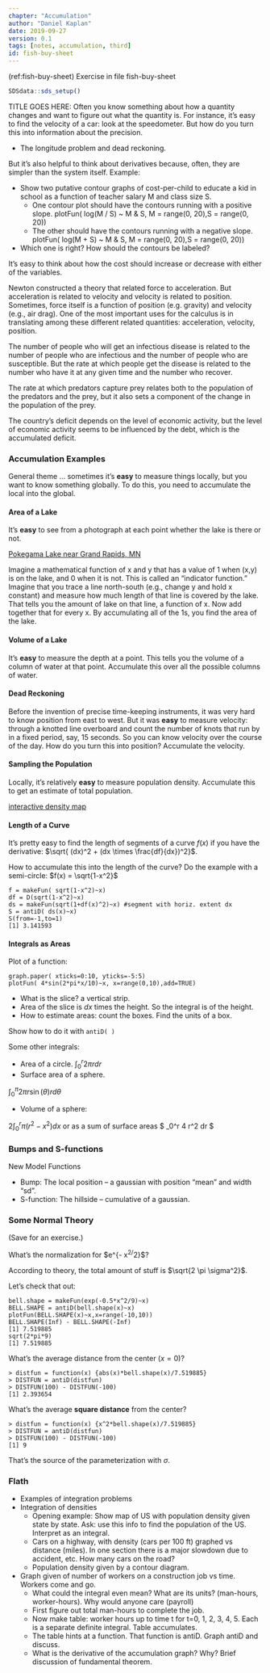 ```yaml
---
chapter: "Accumulation"
author: "Daniel Kaplan"
date: 2019-09-27 
version: 0.1
tags: [notes, accumulation, third]
id: fish-buy-sheet 
---
```


(ref:fish-buy-sheet) Exercise in file fish-buy-sheet

```r
SDSdata::sds_setup()
```

TITLE GOES HERE: Often you know something about how a quantity changes and want to figure
out what the quantity is. For instance, it's easy to find the velocity
of a car: look at the speedometer. But how do you turn this into
information about the precision.

-  The longitude problem and dead reckoning.

But it's also helpful to think about derivatives because, often, they
are simpler than the system itself. Example:

-  Show two putative contour graphs of cost-per-child to educate a kid in school as a function of teacher salary M and class size S.
    - One contour plot should have the contours running with a positive slope. 
        plotFun( log(M / S) ~ M & S, M = range(0, 20),S = range(0, 20))
    - The other should have the contours running with a negative slope.
        plotFun( log(M + S) ~ M & S, M = range(0, 20),S = range(0, 20))

- Which one is right? How should the contours be labeled?

It's easy to think about how the cost should increase or decrease with either of the variables.

Newton constructed a theory that related force to acceleration. But acceleration is related to velocity and velocity is related to position. Sometimes, force itself is a function of position (e.g. gravity) and velocity (e.g., air drag). One of the most important uses for the calculus is in translating among these different related quantities: acceleration, velocity, position. 

The number of people who will get an infectious disease is related to the number of people who are infectious and the number of people who are susceptible. But the rate at which people get the disease is related to the number who have it at any given time and the number who recover.

The rate at which predators capture prey relates both to the population of the predators and the prey, but it also sets a component of the change in the population of the prey.

The country's deficit depends on the level of economic activity, but the level of economic activity seems to be influenced by the debt, which is the accumulated deficit.

### Accumulation Examples

General theme ... sometimes it's **easy** to measure things locally, but you want to know something globally. To do this, you need to accumulate the local into the global.

#### Area of a Lake

It's **easy** to see from a photograph at each point whether the lake is there or not.

[Pokegama Lake near Grand Rapids, MN](http://dl.dropbox.com/u/5098197/Math135/Figures/pokegama-lake-google.png)


Imagine a mathematical function of x and y that has a value of 1 when (x,y) is on the lake, and 0 when it is not. This is called an "indicator function." Imagine that you trace a line north-south (e.g., change y and hold x constant) and measure how much length of that line is covered by the lake. That tells you the amount of lake on that line, a function of x. Now add together that for every x. By accumulating all of the 1s, you find the area of the lake.

#### Volume of a Lake

It's **easy** to measure the depth at a point. This tells you the volume of a column of water at that point. Accumulate this over all the possible columns of water.

#### Dead Reckoning

Before the invention of precise time-keeping instruments, it was very hard to know position from east to west. But it was **easy** to measure velocity: through a knotted line overboard and count the number of knots that run by in a fixed period, say, 15 seconds. So you can know velocity over the course of the day. How do you turn this into position? Accumulate the velocity.

#### Sampling the Population

Locally, it's relatively **easy** to measure population density. Accumulate this to get an estimate of total population.

[interactive density map](http://maps.howstuffworks.com/united-states-population-density-map.htm)


#### Length of a Curve

It's pretty easy to find the length of segments of a curve $f(x)$ if you have the derivative: $\sqrt{ (dx)^2 + (dx \times \frac{df}{dx})^2}$.

How to accumulate this into the length of the curve? Do the example with a semi-circle: $f(x) = \sqrt{1-x^2}$

    f = makeFun( sqrt(1-x^2)~x)
    df = D(sqrt(1-x^2)~x)
    ds = makeFun(sqrt(1+df(x)^2)~x) #segment with horiz. extent dx
    S = antiD( ds(x)~x)
    S(from=-1,to=1)
    [1] 3.141593

#### Integrals as Areas

Plot of a function:

    graph.paper( xticks=0:10, yticks=-5:5)
    plotFun( 4*sin(2*pi*x/10)~x, x=range(0,10),add=TRUE)

-   What is the slice? a vertical strip.
-   Area of the slice is $dx$ times the height. So the integral is of the height.
-   How to estimate areas: count the boxes. Find the units of a box.

Show how to do it with `antiD( )`

Some other integrals:

-   Area of a circle. $\int_0^r 2 \pi r dr$
-   Surface area of a sphere.

$\int_0^{\pi} 2 \pi r \sin(\theta) r d\theta$

-   Volume of a sphere:

$2 \int_{0}^r \pi (r^2 - x^2) dx$ or as a sum of surface areas $ \int_0^r 4 \pi r^2 dr $

### Bumps and S-functions

New Model Functions

-   Bump: The local position -- a gaussian with position "mean" and width "sd".
-   S-function: The hillside -- cumulative of a gaussian.

### Some Normal Theory

(Save for an exercise.)

What's the normalization for \$e^{-\frac{1}{2} x^2/\sigma^2}\$?

According to theory, the total amount of stuff is $\sqrt{2 \pi \sigma^2}$.

Let's check that out:

    bell.shape = makeFun(exp(-0.5*x^2/9)~x)
    BELL.SHAPE = antiD(bell.shape(x)~x)
    plotFun(BELL.SHAPE(x)~x,x=range(-10,10))
    BELL.SHAPE(Inf) - BELL.SHAPE(-Inf)
    [1] 7.519885
    sqrt(2*pi*9)
    [1] 7.519885

What's the average distance from the center ($x=0$)?

    > distfun = function(x) {abs(x)*bell.shape(x)/7.519885}
    > DISTFUN = antiD(distfun)
    > DISTFUN(100) - DISTFUN(-100)
    [1] 2.393654

What's the average **square distance** from the center?

    > distfun = function(x) {x^2*bell.shape(x)/7.519885}
    > DISTFUN = antiD(distfun)
    > DISTFUN(100) - DISTFUN(-100)
    [1] 9

That's the source of the parameterization with $\sigma$.

### Flath

-   Examples of integration problems
-   Integration of densities
    -   Opening example: Show map of US with population density given state by state. Ask: use this info to find the population of the US. Interpret as an integral.
    -   Cars on a highway, with density (cars per 100 ft) graphed vs distance (miles). In one section there is a major slowdown due to accident, etc. How many cars on the road?
    -   Population density given by a contour diagram.
-   Graph given of number of workers on a construction job vs time. Workers come and go.
    -   What could the integral even mean? What are its units? (man-hours, worker-hours). Why would anyone care (payroll)
    -   First figure out total man-hours to complete the job.
    -   Now make table: worker hours up to time t for t=0, 1, 2, 3, 4, 5. Each is a separate definite integral. Table accumulates.
    -   The table hints at a function. That function is antiD. Graph antiD and discuss.
    -   What is the derivative of the accumulation graph? Why? Brief discussion of fundamental theorem.
    

